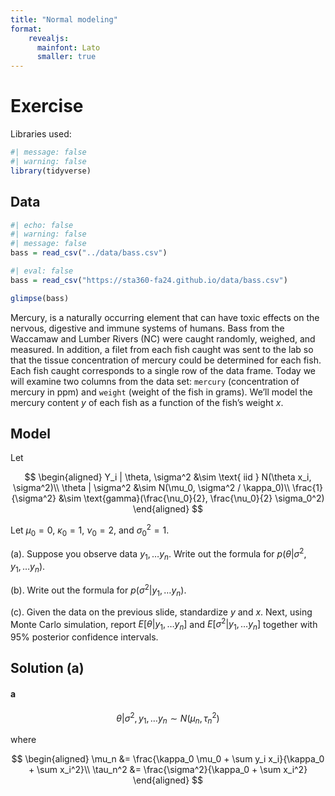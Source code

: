```yaml
---
title: "Normal modeling"
format: 
    revealjs:
      mainfont: Lato
      smaller: true
---
```


# Exercise


Libraries used:
```r
#| message: false
#| warning: false
library(tidyverse)
```


## Data

```r
#| echo: false
#| warning: false
#| message: false
bass = read_csv("../data/bass.csv")
```

```r
#| eval: false
bass = read_csv("https://sta360-fa24.github.io/data/bass.csv")
```

```r
glimpse(bass)
```

Mercury, is a naturally occurring element that can have toxic effects on the nervous, digestive and immune systems of humans. Bass from the Waccamaw and Lumber Rivers (NC) were caught randomly, weighed, and measured. In addition, a filet from each fish caught was sent to the lab so that the tissue concentration of mercury could be determined for each fish. Each fish caught corresponds to a single row of the data frame. Today we will examine two columns from the data set: `mercury` (concentration of mercury in ppm) and `weight` (weight of the fish in grams). We'll model the mercury content $y$ of each fish as a function of the fish's weight $x$.

## Model

Let 

$$
\begin{aligned}
Y_i | \theta, \sigma^2 &\sim \text{ iid  } N(\theta x_i, \sigma^2)\\
\theta | \sigma^2 &\sim N(\mu_0, \sigma^2 / \kappa_0)\\
\frac{1}{\sigma^2} &\sim \text{gamma}(\frac{\nu_0}{2}, \frac{\nu_0}{2} \sigma_0^2)
\end{aligned}
$$

Let $\mu_0 = 0$, $\kappa_0 = 1$, $\nu_0 = 2$, and $\sigma_0^2 = 1$.

(a). Suppose you observe data $y_1,\ldots y_n$. Write out the formula for $p(\theta | \sigma^2, y_1, \ldots y_n)$.

(b). Write out the formula for $p(\sigma^2 | y_1, \ldots y_n)$.

(c). Given the data on the previous slide, standardize $y$ and $x$. Next, using Monte Carlo simulation, report $E[\theta | y_1,\ldots y_n]$ and $E[\sigma^2 | y_1,\ldots y_n]$ together with 95% posterior confidence intervals.

## Solution (a)

#### a

$$
\theta | \sigma^2, y_1, \ldots y_n \sim N(\mu_n, \tau_n^2)
$$

where 

$$
\begin{aligned}
\mu_n &= \frac{\kappa_0 \mu_0 + \sum y_i x_i}{\kappa_0 + \sum x_i^2}\\
\tau_n^2 &= \frac{\sigma^2}{\kappa_0 + \sum x_i^2}
\end{aligned}
$$

<!-- ## Solution (b) -->

<!-- #### b -->
